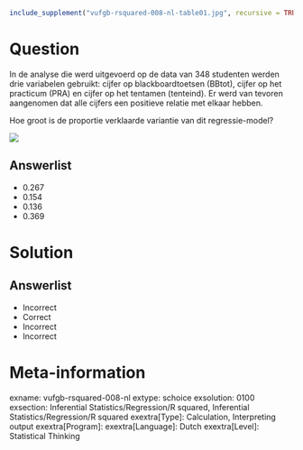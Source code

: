 ```{r, echo = FALSE, results = "hide"}
include_supplement("vufgb-rsquared-008-nl-table01.jpg", recursive = TRUE)
```

Question
========
  
In de analyse die werd
uitgevoerd op de data van 348 studenten werden drie variabelen gebruikt: cijfer op blackboardtoetsen
(BBtot), cijfer op het practicum (PRA) en cijfer op het tentamen (tenteind). Er werd van tevoren
aangenomen dat alle cijfers een positieve relatie met elkaar hebben.

Hoe groot is de proportie verklaarde variantie van dit regressie-model?

![](vufgb-rsquared-008-nl-table01.jpg)
  
Answerlist
----------
* 0.267
* 0.154
* 0.136
* 0.369

Solution
========

Answerlist
----------
* Incorrect
* Correct
* Incorrect
* Incorrect

Meta-information
================
exname: vufgb-rsquared-008-nl
extype: schoice
exsolution: 0100
exsection: Inferential Statistics/Regression/R squared, Inferential Statistics/Regression/R squared
exextra[Type]: Calculation, Interpreting output
exextra[Program]: 
exextra[Language]: Dutch
exextra[Level]: Statistical Thinking